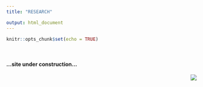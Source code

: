 ```yaml
---
title: "RESEARCH"

output: html_document
---
```


```r
knitr::opts_chunk$set(echo = TRUE)
```

<br>

#### ...site under construction...




<img src="IMG_20190616_121625.jpg" align="right">